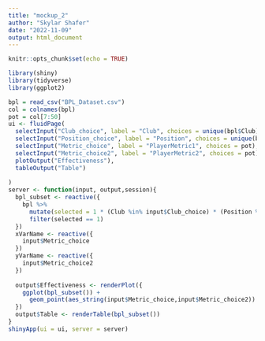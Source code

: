 ---
title: "mockup_2"
author: "Skylar Shafer"
date: "2022-11-09"
output: html_document
---

```{r setup, include=FALSE}
knitr::opts_chunk$set(echo = TRUE)
```

```{r}

library(shiny)
library(tidyverse)
library(ggplot2)

bpl = read_csv("BPL_Dataset.csv")
col = colnames(bpl)
pot = col[7:50]
ui <- fluidPage(
  selectInput("Club_choice", label = "Club", choices = unique(bpl$Club), multiple = TRUE),
  selectInput("Position_choice", label = "Position", choices = unique(bpl$Position), multiple = TRUE),
  selectInput("Metric_choice", label = "PlayerMetric1", choices = pot),
  selectInput("Metric_choice2", label = "PlayerMetric2", choices = pot),
  plotOutput("Effectiveness"),
  tableOutput("Table")
  
)
server <- function(input, output,session){
  bpl_subset <- reactive({
    bpl %>%
      mutate(selected = 1 * (Club %in% input$Club_choice) * (Position %in% input$Position_choice)) %>%
      filter(selected == 1)
  })
  xVarName <- reactive({
    input$Metric_choice
  })
  yVarName <- reactive({
    input$Metric_choice2
  })
  
  output$Effectiveness <- renderPlot({
    ggplot(bpl_subset()) +
      geom_point(aes_string(input$Metric_choice,input$Metric_choice2))
  })
  output$Table <- renderTable(bpl_subset())
}
shinyApp(ui = ui, server = server)
```


